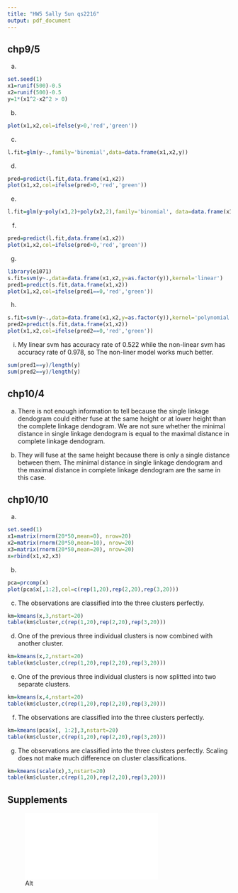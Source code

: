 ```yaml
---
title: "HW5 Sally Sun qs2216"
output: pdf_document
---
```

## chp9/5
(a)
```r
set.seed(1)
x1=runif(500)-0.5
x2=runif(500)-0.5
y=1*(x1^2-x2^2 > 0)
```
(b)
```r
plot(x1,x2,col=ifelse(y>0,'red','green'))
```
(c)
```r
l.fit=glm(y~.,family='binomial',data=data.frame(x1,x2,y))
```
(d)
```r
pred=predict(l.fit,data.frame(x1,x2))
plot(x1,x2,col=ifelse(pred>0,'red','green'))
```
(e)
```r
l.fit=glm(y~poly(x1,2)+poly(x2,2),family='binomial', data=data.frame(x1,x2,y))
```
(f)
```r
pred=predict(l.fit,data.frame(x1,x2))
plot(x1,x2,col=ifelse(pred>0,'red','green'))
```
(g)
```r
library(e1071)
s.fit=svm(y~.,data=data.frame(x1,x2,y=as.factor(y)),kernel='linear')
pred1=predict(s.fit,data.frame(x1,x2))
plot(x1,x2,col=ifelse(pred1==0,'red','green'))
```
(h)
```r
s.fit=svm(y~.,data=data.frame(x1,x2,y=as.factor(y)),kernel='polynomial',degree=2)
pred2=predict(s.fit,data.frame(x1,x2))
plot(x1,x2,col=ifelse(pred2==0,'red','green'))
```
(i) My linear svm has accuracy rate of 0.522 while the non-linear svm has accuracy rate of 0.978, so The non-liner model works much better. 
```r
sum(pred1==y)/length(y)
sum(pred2==y)/length(y)
```


## chp10/4
(a) There is not enough information to tell because the single linkage dendogram could either fuse at the same height or at lower height than the complete linkage dendogram. We are not sure whether the minimal distance in single linkage dendogram is equal to the maximal distance in complete linkage dendogram. 


(b) They will fuse at the same height because there is only a single distance between them. The minimal distance in single linkage dendogram and the maximal distance in complete linkage dendogram are the same in this case.

## chp10/10
(a)
```r
set.seed(1)
x1=matrix(rnorm(20*50,mean=0), nrow=20)
x2=matrix(rnorm(20*50,mean=10), nrow=20)
x3=matrix(rnorm(20*50,mean=20), nrow=20)
x=rbind(x1,x2,x3)
```
(b)
```r
pca=prcomp(x)
plot(pca$x[,1:2],col=c(rep(1,20),rep(2,20),rep(3,20)))
```
(c) The observations are classified into the three clusters perfectly. 
```r
km=kmeans(x,3,nstart=20)
table(km$cluster,c(rep(1,20),rep(2,20),rep(3,20)))
```
(d) One of the previous three individual clusters is now combined with another cluster. 
```r
km=kmeans(x,2,nstart=20)
table(km$cluster,c(rep(1,20),rep(2,20),rep(3,20)))
```
(e) One of the previous three individual clusters is now splitted into two separate clusters. 
```r
km=kmeans(x,4,nstart=20)
table(km$cluster,c(rep(1,20),rep(2,20),rep(3,20)))
```
(f) The observations are classified into the three clusters perfectly. 
```r
km=kmeans(pca$x[, 1:2],3,nstart=20)
table(km$cluster,c(rep(1,20),rep(2,20),rep(3,20)))
```
(g) The observations are classified into the three clusters perfectly. Scaling does not make much difference on cluster classifications. 
```r
km=kmeans(scale(x),3,nstart=20)
table(km$cluster,c(rep(1,20),rep(2,20),rep(3,20)))
```

## Supplements
![Alt](homework5_supplement.pdf)